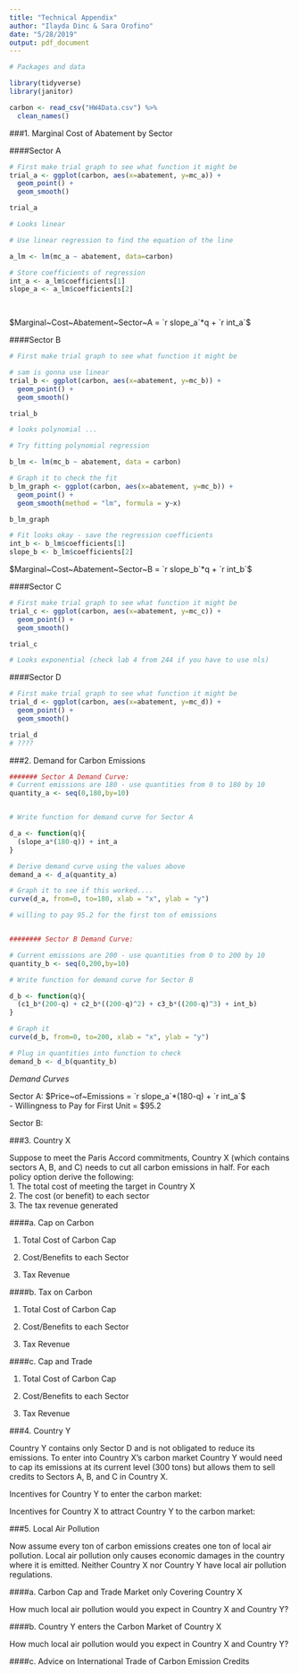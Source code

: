 ```yaml
---
title: "Technical Appendix"
author: "Ilayda Dinc & Sara Orofino"
date: "5/28/2019"
output: pdf_document
---
```


```r
# Packages and data

library(tidyverse)
library(janitor)

carbon <- read_csv("HW4Data.csv") %>% 
  clean_names()

```

###1. Marginal Cost of Abatement by Sector 

####Sector A

```r
# First make trial graph to see what function it might be 
trial_a <- ggplot(carbon, aes(x=abatement, y=mc_a)) +
  geom_point() +
  geom_smooth()

trial_a 

# Looks linear

# Use linear regression to find the equation of the line

a_lm <- lm(mc_a ~ abatement, data=carbon)

# Store coefficients of regression
int_a <- a_lm$coefficients[1]
slope_a <- a_lm$coefficients[2]

 
```

$Marginal~Cost~Abatement~Sector~A = `r slope_a`*q + `r int_a`$  

####Sector B

```r

# First make trial graph to see what function it might be

# sam is gonna use linear
trial_b <- ggplot(carbon, aes(x=abatement, y=mc_b)) +
  geom_point() +
  geom_smooth()

trial_b

# looks polynomial ...

# Try fitting polynomial regression

b_lm <- lm(mc_b ~ abatement, data = carbon)

# Graph it to check the fit 
b_lm_graph <- ggplot(carbon, aes(x=abatement, y=mc_b)) +
  geom_point() + 
  geom_smooth(method = "lm", formula = y~x)

b_lm_graph

# Fit looks okay - save the regression coefficients
int_b <- b_lm$coefficients[1]
slope_b <- b_lm$coefficients[2]


```

$Marginal~Cost~Abatement~Sector~B = `r slope_b`*q + `r int_b`$


####Sector C

```r
# First make trial graph to see what function it might be
trial_c <- ggplot(carbon, aes(x=abatement, y=mc_c)) +
  geom_point() +
  geom_smooth()

trial_c

# Looks exponential (check lab 4 from 244 if you have to use nls)


```



####Sector D

```r
# First make trial graph to see what function it might be
trial_d <- ggplot(carbon, aes(x=abatement, y=mc_d)) +
  geom_point() +
  geom_smooth()

trial_d
# ????

```

###2. Demand for Carbon Emissions 

```r

####### Sector A Demand Curve:  
# Current emissions are 180 - use quantities from 0 to 180 by 10
quantity_a <- seq(0,180,by=10)


# Write function for demand curve for Sector A

d_a <- function(q){
  (slope_a*(180-q)) + int_a
}

# Derive demand curve using the values above
demand_a <- d_a(quantity_a)

# Graph it to see if this worked....
curve(d_a, from=0, to=180, xlab = "x", ylab = "y")

# willing to pay 95.2 for the first ton of emissions 


######## Sector B Demand Curve:  

# Current emissions are 200 - use quantities from 0 to 200 by 10
quantity_b <- seq(0,200,by=10)

# Write function for demand curve for Sector B

d_b <- function(q){
  (c1_b*(200-q) + c2_b*((200-q)^2) + c3_b*((200-q)^3) + int_b)
}

# Graph it 
curve(d_b, from=0, to=200, xlab = "x", ylab = "y")

# Plug in quantities into function to check
demand_b <- d_b(quantity_b)
```



*Demand Curves*  

Sector A:  $Price~of~Emissions = `r slope_a`*(180-q) + `r int_a`$  
 - Willingness to Pay for First Unit = \$95.2    

Sector B:  

###3. Country X

Suppose to meet the Paris Accord commitments, Country X (which contains sectors A, B, and C) needs to cut all carbon emissions in half. For each policy option derive the following:  
1. The total cost of meeting the target in Country X  
2. The cost (or benefit) to each sector  
3. The tax revenue generated  

####a. Cap on Carbon  




1. Total Cost of Carbon Cap   

2. Cost/Benefits to each Sector  

3. Tax Revenue  

####b. Tax on Carbon 



1. Total Cost of Carbon Cap     

2. Cost/Benefits to each Sector    

3. Tax Revenue    


####c. Cap and Trade  




1. Total Cost of Carbon Cap     

2. Cost/Benefits to each Sector    

3. Tax Revenue    



###4. Country Y

Country Y contains only Sector D and is not obligated to reduce its emissions. To enter into Country X's carbon market Country Y would need to cap its emissions at its current level (300 tons) but allows them to sell credits to Sectors A, B, and C in Country X.   

Incentives for Country Y to enter the carbon market:  


Incentives for Country X to attract Country Y to the carbon market:  


###5. Local Air Pollution  

Now assume every ton of carbon emissions creates one ton of local air pollution. Local air pollution only causes economic damages in the country where it is emitted. Neither Country X nor Country Y have local air pollution regulations.  

####a. Carbon Cap and Trade Market only Covering Country X  

How much local air pollution would you expect in Country X and Country Y?  



####b. Country Y enters the Carbon Market of Country X  

How much local air pollution would you expect in Country X and Country Y?  




####c. Advice on International Trade of Carbon Emission Credits  

